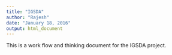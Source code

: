 ```yaml
---
title: "IGSDA"
author: "Rajesh"
date: "January 18, 2016"
output: html_document
---
```


This is a work flow and thinking document for the IGSDA project.
